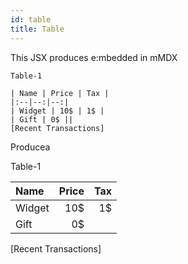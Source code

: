 ```yaml
---
id: table
title: Table
---
```


This JSX produces e:mbedded in mMDX

```
Table-1

| Name | Price | Tax |
|:--|--:|--:|
| Widget | 10$ | 1$ |
| Gift | 0$ ||
[Recent Transactions]
```

Producea

Table-1

| Name | Price | Tax |
|:--|--:|--:|
| Widget | 10$ | 1$ |
| Gift | 0$ ||
[Recent Transactions]
